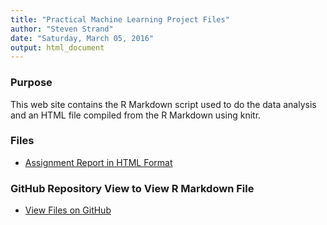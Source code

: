 ```yaml
---
title: "Practical Machine Learning Project Files"
author: "Steven Strand"
date: "Saturday, March 05, 2016"
output: html_document
---
```


### Purpose

This web site contains the R Markdown script used to do the data analysis and an HTML file compiled from the R Markdown using knitr.

### Files
* [Assignment Report in HTML Format](http://srscello.github.io/machlearn/strand-practical-machine-learning-assignment.html)

### GitHub Repository View to View R Markdown File
* [View Files on GitHub](https://github.com/srscello/machlearn.git)
